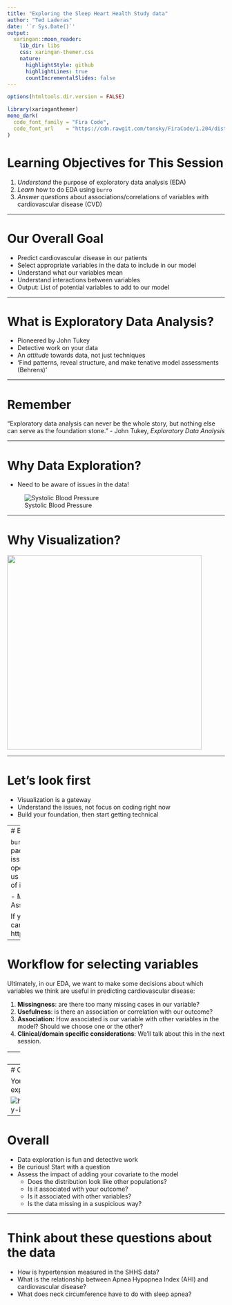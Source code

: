 ```yaml
---
title: "Exploring the Sleep Heart Health Study data"
author: "Ted Laderas"
date: '`r Sys.Date()`'
output:
  xaringan::moon_reader:
    lib_dir: libs
    css: xaringan-themer.css
    nature:
      highlightStyle: github
      highlightLines: true
      countIncrementalSlides: false
---
```


```r
options(htmltools.dir.version = FALSE)
```

```r
library(xaringanthemer)
mono_dark(
  code_font_family = "Fira Code",
  code_font_url    = "https://cdn.rawgit.com/tonsky/FiraCode/1.204/distr/fira_code.css"
)
```

# Learning Objectives for This Session

1. *Understand* the purpose of exploratory data analysis (EDA)
2. *Learn* how to do EDA using `burro`
3. *Answer questions* about associations/correlations of variables with cardiovascular disease (CVD)

---

# Our Overall Goal  

- Predict cardiovascular disease in our patients
- Select appropriate variables in the data to include in our model
- Understand what our variables mean
- Understand interactions between variables
- Output: List of potential variables to add to our model 

---

# What is Exploratory Data Analysis?

- Pioneered by John Tukey
- Detective work on your data
- An *attitude* towards data, not just techniques
- 'Find patterns, reveal structure, and make tenative model assessments (Behrens)'

---

# Remember

"Exploratory data analysis can never be the whole story, but nothing else can serve as the foundation stone."
- John Tukey, *Exploratory Data Analysis*

---

# Why Data Exploration?  

- Need to be aware of issues in the data!

![Systolic Blood Pressure](img/F1.large.jpg)

---

# Why Visualization?

<img src="img/broadblock_original.jpg" height = 450>

---

# Let's look first

- Visualization is a gateway
- Understand the issues, not focus on coding right now
- Build your foundation, then start getting technical

---
# Burro

`burro` is a data explorer package we'll use to examine issues in our dataset. It opens up a dataset and lets us explore different aspects of it:

- Missing data
- Associations
- Correlations

If you're interested in it, you can see more about it here: http://laderast.github.io/burro

---

# Workflow for selecting variables

Ultimately, in our EDA, we want to make some decisions about which variables we think are useful in predicting cardiovascular disease:

1. **Missingness**: are there too many missing cases in our variable?
2. **Usefulness**: is there an association or correlation with our outcome?
3. **Association:** How associated is our variable with other variables in the model? Should we choose one or the other?
4. **Clinical/domain specific considerations**: We'll talk about this in the next session.

---
class: center, middle

# Notebook Time

## Double click `shhs_workshop.Rproj` in `shhs_workshop` directory
## Open up `session2-data_exploration.Rmd` in RStudio Project

---
# Congratulations

You are now a full fledged data explorer!

![https://waynepelletier.com/work/tasty-icons](img/merit.png)

---

# Overall

- Data exploration is fun and detective work
- Be curious! Start with a question
- Assess the impact of adding your covariate to the model
    - Does the distribution look like other populations?
    - Is it associated with your outcome?
    - Is it associated with other variables?
    - Is the data missing in a suspicious way?

---
# Think about these questions about the data

- How is hypertension measured in the SHHS data?
- What is the relationship between Apnea Hypopnea Index (AHI) and cardiovascular disease?
- What does neck circumference have to do with sleep apnea?

